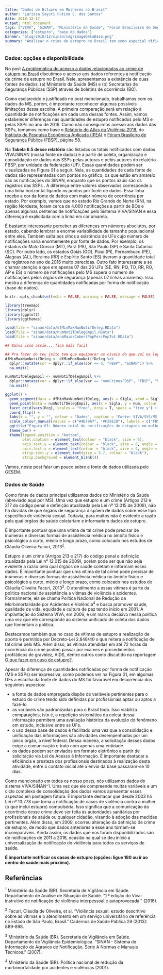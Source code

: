 ```yaml
---
title: "Dados de Estupro em Mulheres no Brasil"
author: "Larissa Sayuri Futino C. dos Santos"
date: 2018-12-17
output: html_document
tags: ["VIVA", "SINAN", "Ministério da Saúde", "Fórum Brasileiro de Segurança Pública"]
categories: ["estupro", "base de dados"]
banner: "blog/2018/12/sinan/img/imageDataBase.png"
summary: "Analisar o crime de estupro no Brasil tem como especial dificultador o acesso a dados. Nesse post, trazemos uma discussão simplificada sobre possíveis fonte de dados e razões pelas quais escolhemos empregar dados de notificações a partir de órgãos de saúde." 
---
```


### <a name="secIntroducao"></a>Dados: opções e disponibilidade
No post [A problemática do acesso a dados relacionados ao crime de estupro no Brasil](https://stats4good.github.io/gesem/blog/2018/07/acesso_dadosestupro/) discutimos o acesso aos dados referentes à notificação de crime de estupro no Brasil. Nele, apresentamos a existência de duas fontes de dados: (a) Ministério da Saúde (MS) e (b) Secretarias de Segurança Públicas (SSP) através de boletins de ocorrência (BO).

Como esclarecido e justificado no post mencionado, trabalhamos com os dados do MS, porém, é importante reconhecer algumas possíveis limitações dessa escolha. A primeira comparação será em relação à quantidade de notificações em cada uma dessas fontes. Assim, vamos estabelecer diferenças nas quantidades de estupro notificados pelo MS e pelas SSPs no ano de 2016. Como não conseguimos acesso aos dados das SSPs, tomamos como base o [Relatório do Atlas da Violência 2018](http://www.forumseguranca.org.br/wp-content/uploads/2018/06/FBSP_Atlas_da_Violencia_2018_Relatorio.pdf), do [Instituto de Pesquisa Econômica Aplicada (IPEA)](http://www.ipea.gov.br/portal/) e [Fórum Brasileiro de Segurança Pública (FBSP)](http://www.forumseguranca.org.br/), página 58. 

Na **Tabela 6.5 desse relatório** são listadas os totais notificados com dados VIVA/SINAN (nossa fonte de dados) e a partir de coleta, organização e consolidação de dados das SSPs pelas autoras e pelos autores do relatório FBSP, por unidade da federação (UF). Essas quantidades podem ser visualizadas na Figura 01 a seguir. Nela, as quantidades de cada fonte de dados são representadas com pontos no gráfico; os que estão em amarelo são as notificações do SINAN, enquanto que os pontos azuis são os registros das SSPs . A diferença entre valores observados corresponde a uma linha horizontal ligando os pontos por fonte de dados. Essa linha recebe a cor da fonte de dados com maior número de ocorrência por estado. Por exemplo, vemos que no estado Rio Grande do Norte (RN), na região Nordeste, foram cerca de 4.000 notificações a partir de BOs e apenas algumas centenas de notificações pelo Sistema VIVA/SINAN e essa diferença é explicitada com a linha em cor amarela.


É bastante interessante perceber as diferenças em números absolutos, por estado, cabendo lembrar a enorme variabilidade de tamanho populacional entre eles. Também salta aos olhos a existência de UFs cujo número de notificações varia enormemente por fonte de dados. Por exemplo, os estados do Mato Grosso (MT), Pará (PA), São Paulo (SP) e Santa Catarina (SC). Por outro lado, os estados Goiás (GO), Piauí (PI), Pernambuco (PE), Alagoas (AL), Roraima (RR) e Espírito Santo (ES) tiveram a quantidade total de registros no ano de 2016 muito parecidas. Outro fato interessante a se chamar atenção é que em apenas 07 das 26 UFs (SE, RN, PQ, TO, RR, RO, AP e ES) o número de notificações pelo MS supera o número de notificações pelos órgãos de segurança (apenas 07 linhas amarelas). Isso mostra a diferença de quantidades notificadas por forma de notificação (base de dados).


```r
knitr::opts_chunk$set(echo = FALSE, warning = FALSE, message = FALSE)

library(treemap)
library(dplyr)
library(ggplot2)
library(ggthemes)

load(file = "sinan/data/dfMinMaxNumNotifDeleg.RData")
load(file = "sinan/data/numNotifDelegEmpil.RData")
load(file = "sinan/data/anoMaiorCobertPopPercPopTot.RData")
```


```r
## Salva isso assim... fica mais facil 

## Pra fazer do teu jeito tem que equiparar os niveis do que vai na legenda...
dfMinMaxNumNotifDeleg <- dfMinMaxNumNotifDeleg %>%
  dplyr::mutate(cor = dplyr::if_else(cor == 0, "FBSP", "SINAN")) %>%
  na.omit()

numNotifDelegEmpil <- numNotifDelegEmpil %>%
  dplyr::mutate(var = dplyr::if_else(var == "numCrimesFBSP", "FBSP", "SINAN")) %>%
  na.omit()

ggplot() +
  geom_segment(data = dfMinMaxNumNotifDeleg, aes(x = Sigla, xend = Sigla, y = min, yend = max, color = cor)) + 
  geom_point(data = numNotifDelegEmpil, aes(x = Sigla, y = num, colour = var)) + 
  facet_grid(vars(Reg), scales = "free", drop = T, space = "free_y") +
  coord_flip() +
  labs(x = "", y = "", colour = "Dados", caption = "Fonte: VIVA/SVS/MS e Atlas da Violência 2018 por IPEA e FBSP (Tabela 6.5)") +
  scale_colour_manual(values = c("#4E79A7", "#F28E2B"), labels = c("FBSP", "SINAN")) +
  ggtitle("Figura 01: Número total de notificações de estupros em mulheres no Brasil \n e percentual de estupros coletivos por fonte de dados e UF em 2016") +
  theme_bw() +
  theme(legend.position = "bottom",
        plot.caption = element_text(colour = "black", size = 6),
        axis.text.y = element_text(colour = "black", size = 8, angle = 0, hjust=.5, vjust=.5, face="plain"),
        axis.text.x = element_text(colour = "black", size = 9, angle = 0, hjust=.5, vjust=.5, face="plain"),
        strip.text.y = element_text(size = 5.7, colour = "black"),
        strip.background = element_blank())
```

Vamos, neste post falar um pouco sobre a fonte de dados utilizada pelo GESEM.

### <a name="secIntroducao"></a>Dados de Saúde

Como fonte de dados principal utilizamos dados do Ministério da Saúde (abreviado aqui por MS). Uma vez que estupro é um crime (Artigos 213 e 217 do código penal e definição atualizada pela Lei nº 12.015 de 2009), não há dúvidas de que órgãos de segurança dispõem de dados sobre esse tipo específico de violência sexual. Todavia, para muitos não é evidente a razão pela qual órgãos de saúde coletariam e informariam dados de estupro. 

É importante pontuar que uma vítima de tal crime pode precisar de inúmeras e diversas formas de assistência médica no âmbito físico e psicológico a curto, médio e longo prazo, como colocado nos estudos de Cláudia Oliveira Facuri, 2013^2^. 

Estupro é um crime (Artigos 213 e 217) do código penal e definição atualizada pela Lei nº 12.015 de 2009), porém pode ser que não seja evidente a razão pela qual órgãos de saúde coletam e informam esses dados. É importante pontuar que uma vítima de tal crime pode precisar de inúmeras e diversas formas de assistência médica no âmbito físico e psicológico a curto, médio e longo prazo, como colocado nos estudos de Cláudia Oliveira Facuri, 2013^2^.
O atendimento a essas vítimas é parte da política nacional de assistência a vítimas de violência e acidentes. Formalmente, ela se chama Política Nacional de Redução da Morbimortalidade por Acidentes e Violência^4^ e busca promover saúde, qualidade de vida, equidade e cultura de paz tendo início em 2001. A implantação do Sistema VIVA, em 2006, é um marco decisivo nessa política uma vez que ele corresponde ao sistema unificado de coleta dos dados que fomentam a política.

Destacamos também que no caso de vítimas de estupro a realização de aborto é permitida por Decreto-Lei 2.848/40 o que reitera a notificação de tal crime pelo MS. Além disso, as vítimas atendidas em até 72 horas da ocorrência do crime podem passar por exames e procedimentos profiláticos de gravidez, AIDS, dentre outros como discutido na reportagem
 [O que fazer em caso de estupro?](https://brasil.elpais.com/brasil/2016/06/16/politica/1466096086_656617.html).

Apesar da diferença de quantidades notificadas por forma de notificação (MS e SSPs) ser expressiva, como podemos ver na Figura 01, em algumas UFs a escolha da fonte de dados do MS foi favorável em decorrência dos seguintes aspectos:

+ a fonte de dados empregada dispõe de variáveis pertinentes para o estudo do crime tendo sido definidas por profissionais aptas ou aptos a fazê-lo.
+ as variáveis são padronizadas para o Brasil todo. Isso viabiliza comparações, isto é, a repetição sistemática da coleta dessa informação permitem uma avaliação histórica da evolução do fenômeno em estudo, inclusive entre as UFs.
+ o uso dessa base de dados é facilitado uma vez que a consolidação e unificação das informações são atividades desempenhadas por um único órgão, a nível federal. Dessa maneira, a solicitação desses dados exige a comunicação e trato com apenas uma entidade. 
+ os dados podem ser enviados em formato eletrônico a partir de solicitação via Lei de Acesso à Informação. É importante destacar a eficiência e presteza dos profissionais destinados à realização desta atividade, entre o contato inicial até o envio da base passaram-se 10 dias.

Como mencionado em todos os nosso posts, nós utilizamos dados do sistema VIVA/SINAN^1. Uma vez que ele compreende muitas variáveis e um ciclo complexo de consolidação dos dados vamos apresentar esses aspectos em postagem futura.
É importante destacar que desde 2003 há Lei nº 10.778 que torna a notificação de casos de violência contra a mulher (o que inclui estupro) compulsória. Isso significa que a comunicação da ocorrência desse crime deve ser feita às autoridades sanitárias por profissionais de saúde ou qualquer cidadão, visando à adoção das medidas pertinentes. Além disso, em 2009, ocorreu alteração da definição de crime de estupro, de modo que dados anteriores a esse ano tornam-se incomparáveis. Ainda assim, os dados que nos foram disponibilizados são de notificações de 2011 a 2016, ocasião na qual se deu início a universalização da notificação de violência para todos os serviços de saúde.

**É importante notificar os casos de estupro (opções: ligue 180 ou ir ao centro de saúde mais próximo).**

## Referências

^1^ Ministério da Saúde (BR). Secretaria de Vigilância em Saúde. Departamento de Análise de Situação de Saúde. "2ª edição do Viva: instrutivo de notificação de violência interpessoal e autoprovocada." (2016).

^2^ Facuri, Cláudia de Oliveira, et al. "Violência sexual: estudo descritivo sobre as vítimas e o atendimento em um serviço universitário de referência no Estado de São Paulo, Brasil." Cadernos de Saúde Pública 29 (2013): 889-898.

^3^ Ministério da Saúde (BR). Secretaria de Vigilância em Saúde. Departamento de Vigilância Epidemiológica. "SINAN - Sistema de Informação de Agravos de Notificação. Série A Normas e Manuais Técnicos." (2007).

^4^ Ministério da Saúde (BR). Política nacional de redução da morbimortalidade por acidentes e violências (2001).

